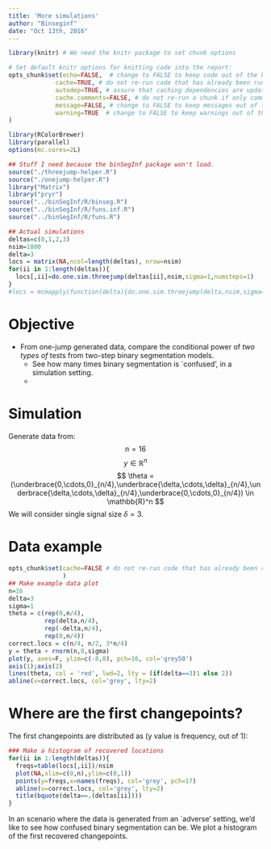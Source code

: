 ```yaml
---
title: 'More simulations'
author: "Binseginf"
date: "Oct 13th, 2016"
---
```

  
  ```r
library(knitr) # We need the knitr package to set chunk options

# Set default knitr options for knitting code into the report:
opts_chunk$set(echo=FALSE,  # change to FALSE to keep code out of the knitted document
               cache=TRUE, # do not re-run code that has already been run
               autodep=TRUE, # assure that caching dependencies are updated correctly
               cache.comments=FALSE, # do not re-run a chunk if only comments are changed
               message=FALSE, # change to FALSE to keep messages out of the knitted document
               warning=TRUE  # change to FALSE to keep warnings out of the knitted document
)
```


```r
library(RColorBrewer) 
library(parallel)
options(mc.cores=2L)

## Stuff I need because the binSegInf package won't load.
source("./threejump-helper.R")
source("./onejump-helper.R")
library("Matrix")
library("pryr")
source("../binSegInf/R/binseg.R")
source("../binSegInf/R/funs.inf.R")
source("../binSegInf/R/funs.R")
```


```r
## Actual simulations
deltas=c(0,1,2,3)
nsim=1000
delta=3
locs = matrix(NA,ncol=length(deltas), nrow=nsim)
for(ii in 1:length(deltas)){
  locs[,ii]=do.one.sim.threejump(deltas[ii],nsim,sigma=1,numsteps=1)
}
#locs = mcmapply(function(delta){do.one.sim.threejump(delta,nsim,sigma=1,numsteps=1)},deltas)
```


Objective
========================
  * From one-jump generated data, compare the conditional power of *two types of* tests from two-step binary segmentation models.
     + See how many times binary segmentation is `confused', in a simulation setting.
     + 
  

Simulation
========================
  Generate data from:
  $$ n = 16 $$ 
  $$ y \in \mathbb{R}^n $$
  $$ \theta = (\underbrace{0,\cdots,0}_{n/4},\underbrace{\delta,\cdots,\delta}_{n/4},\underbrace{\delta,\cdots,\delta}_{n/4},\underbrace{0,\cdots,0}_{n/4}) \in \mathbb{R}^n $$
  We will consider single signal size $\delta = 3$.
  
Data example
========================
  
```r
opts_chunk$set(cache=FALSE # do not re-run code that has already been run
               )
## Make example data plot 
n=16
delta=3
sigma=1
theta = c(rep(0,n/4), 
          rep(delta,n/4),
          rep(-delta,n/4),
          rep(0,n/4))
correct.locs = c(n/4, n/2, 3*n/4)
y = theta + rnorm(n,0,sigma)
plot(y, axes=F, ylim=c(-8,8), pch=16, col='grey50')
axis(1);axis(2)
lines(theta, col = 'red', lwd=2, lty = (if(delta==3)1 else 2))
abline(v=correct.locs, col='grey', lty=2)
```


Where are the first changepoints?
===========================
The first changepoints are distributed as (y value is frequency, out of 1):

```r
### Make a histogram of recovered locations
for(ii in 1:length(deltas)){
  freqs=table(locs[,ii])/nsim
  plot(NA,xlim=c(0,n),ylim=c(0,1))
  points(y=freqs,x=names(freqs), col='grey', pch=17)
  abline(v=correct.locs, col='grey', lty=2)
  title(bquote(delta==.(deltas[ii])))
}

```

In an scenario where the data is generated from an `adverse' setting, we'd like to see how confused binary segmentation can be. We plot a histogram of the first recovered changepoints.